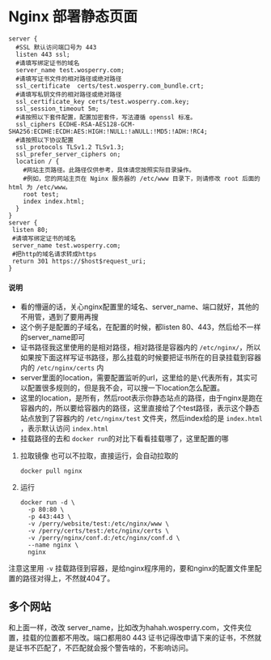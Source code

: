 

# Nginx 部署静态页面

<Tabs>
<TabItem value="conf" label="nginx配置">

``` shell
server {
  #SSL 默认访问端口号为 443
  listen 443 ssl;
  #请填写绑定证书的域名
  server_name test.wosperry.com; 
  #请填写证书文件的相对路径或绝对路径
  ssl_certificate  certs/test.wosperry.com_bundle.crt; 
  #请填写私钥文件的相对路径或绝对路径
  ssl_certificate_key certs/test.wosperry.com.key; 
  ssl_session_timeout 5m;
  #请按照以下套件配置，配置加密套件，写法遵循 openssl 标准。
  ssl_ciphers ECDHE-RSA-AES128-GCM-SHA256:ECDHE:ECDH:AES:HIGH:!NULL:!aNULL:!MD5:!ADH:!RC4;
  #请按照以下协议配置
  ssl_protocols TLSv1.2 TLSv1.3;
  ssl_prefer_server_ciphers on;
  location / {
    #网站主页路径。此路径仅供参考，具体请您按照实际目录操作。 
    #例如，您的网站主页在 Nginx 服务器的 /etc/www 目录下，则请修改 root 后面的 html 为 /etc/www。
    root test;
    index index.html;
  }
}
server {
 listen 80;
 #请填写绑定证书的域名
 server_name test.wosperry.com; 
 #把http的域名请求转成https
 return 301 https://$host$request_uri; 
}
```


#### 说明

- 看的懵逼的话，关心nginx配置里的域名、server_name、端口就好，其他的不用管，遇到了要用再搜
- 这个例子是配置的子域名，在配置的时候，都listen 80、443，然后给不一样的server_name即可
- 证书路径我这里使用的是相对路径，相对路径是容器内的 `/etc/nginx/`，所以如果按下面这样写证书路径，那么挂载的时候要把证书所在的目录挂载到容器内的 `/etc/nginx/certs` 内
- server里面的location，需要配置监听的url，这里给的是`\`代表所有，其实可以配置很多规则的，但是我不会，可以搜一下location怎么配置。
- 这里的location，是所有，然后root表示你静态站点的路径，由于nginx是跑在容器内的，所以要给容器内的路径，这里直接给了个test路径，表示这个静态站点放到了容器内的 `/etc/nginx/test` 文件夹，然后index给的是 `index.html` ，表示默认访问 `index.html`
- 挂载路径的去和 `docker run`的对比下看看挂载哪了，这里配置的哪

</TabItem>
<TabItem value="run" label="运行">

1. 拉取镜像
也可以不拉取，直接运行，会自动拉取的

   ``` shell
   docker pull nginx
   ```

2. 运行

   ``` shell
   docker run -d \
     -p 80:80 \
     -p 443:443 \
     -v /perry/website/test:/etc/nginx/www \
     -v /perry/certs/test:/etc/nginx/certs \
     -v /perry/nginx/conf.d:/etc/nginx/conf.d \
     --name nginx \
     nginx
   ```

注意这里用 `-v` 挂载路径到容器，是给nginx程序用的，要和nginx的配置文件里配置的路径对得上，不然就404了。

</TabItem>
</Tabs>

## 多个网站

和上面一样，改改 server_name，比如改为hahah.wosperry.com，文件夹位置，挂载的位置都不用改。端口都用80 443
证书记得改申请下来的证书，不然就是证书不匹配了，不匹配就会报个警告啥的，不影响访问。

